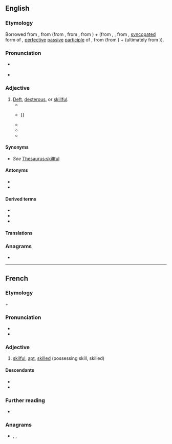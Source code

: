 ==English==
{{was wotd|2017|August|10}}

===Etymology===
Borrowed from {{bor|en|fr|adroit}}, from {{der|en|fr|à||on the; [[to]]}} (from {{der|en|fro|a||to; [[towards]]}}, from {{der|en|la|ad||to; towards}}, from {{der|en|ine-pro|*ád||[[at]]; [[near]]}}) + {{der|en|fr|droit||[[right#Noun|right]]}} (from {{der|en|fro|droit}}, {{m|fro|dreit}}, from {{der|en|VL.|*drēctus}}, [[Appendix:Glossary#syncope|syncopated]] form of {{der|en|la|dīrectus||laid [[straight#Adjective|straight]]; [[direct#Adjective|direct]], straight; [[level#Adjective|level]]; [[upright#Adjective|upright]]}}, [[Appendix:Glossary#perfective|perfective]] [[Appendix:Glossary#passive voice|passive]] [[Appendix:Glossary#participle|participle]] of {{m|la|dīrigō||to lay straight}}, from {{m|la|dis-||[[apart]], in [[two]]}} (from {{der|en|ine-pro|*dwís||[[twice]]; in two}}) + {{m|la|regō||to [[govern]], [[rule#Verb|rule]]; to [[guide#Verb|guide]], [[steer#Verb|steer]]}} (ultimately from {{der|en|ine-pro|*h₃réǵeti||to be [[straightening]], setting upright}})).

===Pronunciation===
* {{a|RP|GA}} {{IPA|/əˈdɹɔɪt/|lang=en}}
* {{rhymes|ɔɪt|lang=en}}
{{rfap|lang=en}}

===Adjective===
{{en-adj|er|more}}

# [[deft|Deft]], [[dexterous]], or [[skillful]].
#* {{quote-book|lang=en|author=William Hogarth|authorlink=William Hogarth|author2=Thomas Cook, engraver|chapter=Southwark Fair|title=Anecdotes of Mr. Hogarth, and Explanatory Descriptions of the Plates of Hogarth Restored. Engraved by Thomas Cook|location=London|publisher=Printed for the engraver, no. 38, {{w|Tavistock Street}}, {{w|Covent Garden}}; and G. and J. Robinson, {{w|Paternoster Row}}|year=1803|page=2|pageurl=https://books.google.com/books?id=itdFAQAAMAAJ&pg=RA2-PP6|oclc=4772793|passage=A ſimple lad, with a whip in one hand, and the other locked in the arm of a young girl, is ſo loſt in gaping aſtoniſhment, that an '''adroit''' branch of the family of the Filches is clearing his pockets of their contents.}}
#* {{quote-book|lang=en|author=Robert Taylor|authorlink=Robert Taylor (Radical)|chapter=[Appendix:] False Representations|title=The Diegesis; being a Discovery of Origin, Evidences, and Early History of Christianity. Never before or elsewhere so Fully and Faithfully Set Forth|location=London|publisher={{w|Richard Carlile}}, 62, {{w|Fleet Street}}; John Brooks, 421, {{w|Oxford Street}}|year=1829|page=424|pageurl=https://books.google.com/books?id=pbgHAAAAQAAJ&pg=PA424|oclc=5193115|passage=[W]hile the press has teemed with a thousand better modes of defending Christianity, unbelievers had been asleep all the while, and dreamed of no '''adroiter''' methods of attacking it: {{...}}}}
#* {{RQ:Melville Moby-Dick|chapter=Stubb’s Supper|section=footnote|page=325|passage=By '''adroit''' management the wooden float is made to rise on the other side of the mass, so that now having girdled the whale, the chain is readily made to follow suit; and being slipped along the body, is at last locked fast round the smallest part of the tail, at the point of junction with its broad flukes or lobes.}}
#* {{quote-book|lang=en|author=Denys Hay|authorlink=Denys Hay|title=Europe in the Fourteenth and Fifteenth Centuries|location=London|publisher=[[w:Longman|Longmans, Green & Co.]]|year=1966|oclc=468555254|passage=[O]ne basic economic problem defeated the ingenuity of even the '''adroitest''' Italian bankers&nbsp;– the balance of payments. It often happened that the exchange of commodies was so uneven that there were no funds in Bruges to settle accounts in Florence.}}
#* {{quote-book|lang=en|author=William Diver|authorlink=William Diver|chapter=Phonology as Human Behavior|editors=Alan Huffman and Joseph Davis|title=Language: Communication and Human Behavior: The Linguistic Essays of William Diver|location=Leiden|publisher={{w|Brill Publishers}}|year=2012|page=308|pageurl=https://books.google.com/books?id=yOykgSF3gCAC&pg=PA308|isbn=978-90-04-20858-2|passage=[A] person is called right-handed because his right hand is more '''adroit''' than his left; confronted by any task requiring precision of control, wielding a tennis racket or a pencil, the right-handed person uses his right hand. Similarly, as among lip, apex of the tongue and dorsum, it is apparent that the apex is the most '''adroit''' of the three. It is not surprising then that, as has often been remarked, the apical sounds are generally more frequent than the others.}}

====Synonyms====
* ''See'' [[Thesaurus:skillful]]

====Antonyms====
* {{l|en|clumsy}}
* {{l|en|maladroit}}

====Derived terms====
* {{l|en|adroitness}}
* {{l|en|adroitly}}
* {{l|en|maladroit}}

====Translations====
{{trans-see|dexterous}}

===Anagrams===
* {{anagrams|en|a=adiort|Tirado}}

----

==French==

===Etymology===
{{m|fr|à}} + {{m|fr|droit}}

===Pronunciation===
* {{fr-IPA}}
* {{audio|Fr-adroit.ogg|Audio|lang=fr}}

===Adjective===
{{fr-adj}}

# [[skilful]], [[apt]], [[skilled]] (possessing skill, skilled)

====Descendants====
* {{desc|bor=1|en|adroit}}
* {{desctree|bor=1|de|adrett}}

===Further reading===
* {{R:TLFi}}

===Anagrams===
* {{l|fr|dorait}}, {{l|fr|rodait}}, {{l|fr|rôdait}}